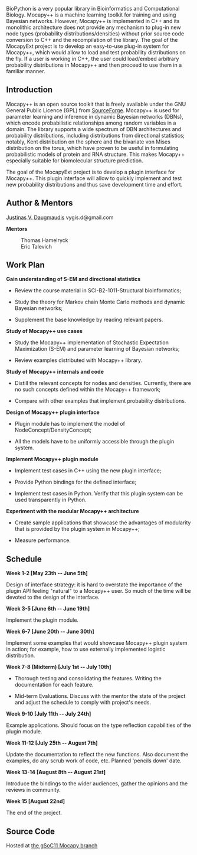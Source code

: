BioPython is a very popular library in Bioinformatics and Computational Biology. Mocapy++ is a machine learning toolkit for training and using Bayesian networks. However, Mocapy++ is implemented in C++ and its monolithic architecture does not provide any mechanism to plug-in new node types (probability distributions/densities) without prior source code conversion to C++ and the recompilation of the library. The goal of the MocapyExt project is to develop an easy-to-use plug-in system for Mocapy++, which would allow to load and test probability distributions on the fly. If a user is working in C++, the user could load/embed arbitrary probability distributions in Mocapy++ and then proceed to use them in a familiar manner.

== Introduction ==

Mocapy++ is an open source toolkit that is freely available under the GNU General Public Licence (GPL) from [http://sourceforge.net/projects/mocapy SourceForge]. Mocapy++ is used for parameter learning and inference in dynamic Bayesian networks (DBNs), which encode probabilistic relationships among random variables in a domain. The library supports a wide spectrum of DBN architectures and probability distributions, including distributions from directional statistics; notably, Kent distribution on the sphere and the bivariate von Mises distribution on the torus, which have proven to be useful in formulating probabilistic models of protein and RNA structure. This makes Mocapy++ especially suitable for biomolecular structure prediction.

The goal of the MocapyExt project is to develop a plugin interface for Mocapy++. This plugin interface will allow to quickly implement and test new probability distributions and thus save development time and effort.

== Author & Mentors == 

[[User:Justinas_Daugmaudis|Justinas V. Daugmaudis]] vygis.d@gmail.com

'''Mentors'''
: Thomas Hamelryck
: Eric Talevich

== Work Plan ==

'''Gain understanding of S-EM and directional statistics
'''
* Review the course material in SCI-B2-1011-Structural bioinformatics;

* Study the theory for Markov chain Monte Carlo methods and dynamic Bayesian networks;

* Supplement the base knowledge by reading relevant papers. 


'''Study of Mocapy++ use cases
'''
* Study the Mocapy++ implementation of Stochastic Expectation Maximization (S-EM) and parameter learning of Bayesian networks;

* Review examples distributed with Mocapy++ library.


'''Study of Mocapy++ internals and code
'''
* Distill the relevant concepts for nodes and densities. Currently, there are no such concepts defined within the Mocapy++ framework;

* Compare with other examples that implement probability distributions.


'''Design of Mocapy++ plugin interface
'''
* Plugin module has to implement the model of NodeConcept/DensityConcept;

* All the models have to be uniformly accessible through the plugin system.


'''Implement Mocapy++ plugin module
'''
* Implement test cases in C++ using the new plugin interface;

* Provide Python bindings for the defined interface;

* Implement test cases in Python. Verify that this plugin system can be used transparently in Python.


'''Experiment with the modular Mocapy++ architecture
'''
* Create sample applications that showcase the advantages of modularity that is provided by the plugin system in Mocapy++;

* Measure performance.

== Schedule ==

'''Week 1-2 [May 23th -- June 5th]
'''

Design of interface strategy: it is hard to overstate the importance of the plugin API feeling "natural" to a Mocapy++ user. So much of the time will be devoted to the design of the interface.


'''Week 3-5 [June 6th -- June 19th]
'''

Implement the plugin module.


'''Week 6-7 [June 20th -- June 30th]
'''

Implement some examples that would showcase Mocapy++ plugin system in action; for example, how to use externally implemented logistic distribution.


'''Week 7-8 (Midterm) [July 1st -- July 10th]
'''

* Thorough testing and consolidating the features. Writing the documentation for each feature.

* Mid-term Evaluations. Discuss with the mentor the state of the project and adjust the schedule to comply with project's needs.


'''Week 9-10 [July 11th -- July 24th]
'''

Example applications. Should focus on the type reflection capabilities of the plugin module.


'''Week 11-12 [July 25th -- August 7th]
'''

Update the documentation to reflect the new functions. Also document the examples, do any scrub work of code, etc. Planned 'pencils down' date. 


'''Week 13-14 [August 8th -- August 21st]
'''

Introduce the bindings to the wider audiences, gather the opinions and the reviews in community.


'''Week 15 [August 22nd]
'''

The end of the project.

== Source Code ==

Hosted at [http://mocapy.svn.sourceforge.net/viewvc/mocapy/branches/gSoC11/ the gSoC11 Mocapy branch]